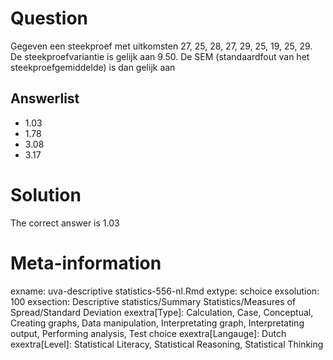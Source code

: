 Question
========

Gegeven een steekproef met uitkomsten 27, 25, 28, 27, 29, 25, 19, 25, 29. De steekproefvariantie is gelijk aan 9.50. De SEM (standaardfout van het steekproefgemiddelde) is dan gelijk aan 

Answerlist
----------
* 1.03
* 1.78
* 3.08
* 3.17

Solution
========

The correct answer is  1.03 

Meta-information
================
exname: uva-descriptive statistics-556-nl.Rmd 
extype: schoice 
exsolution: 100 
exsection: Descriptive statistics/Summary Statistics/Measures of Spread/Standard Deviation
exextra[Type]: Calculation, Case, Conceptual, Creating graphs, Data manipulation, Interpretating graph, Interpretating output, Performing analysis, Test choice 
exextra[Langauge]: Dutch 
exextra[Level]: Statistical Literacy, Statistical Reasoning, Statistical Thinking 
